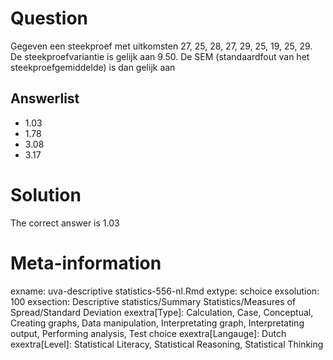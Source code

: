 Question
========

Gegeven een steekproef met uitkomsten 27, 25, 28, 27, 29, 25, 19, 25, 29. De steekproefvariantie is gelijk aan 9.50. De SEM (standaardfout van het steekproefgemiddelde) is dan gelijk aan 

Answerlist
----------
* 1.03
* 1.78
* 3.08
* 3.17

Solution
========

The correct answer is  1.03 

Meta-information
================
exname: uva-descriptive statistics-556-nl.Rmd 
extype: schoice 
exsolution: 100 
exsection: Descriptive statistics/Summary Statistics/Measures of Spread/Standard Deviation
exextra[Type]: Calculation, Case, Conceptual, Creating graphs, Data manipulation, Interpretating graph, Interpretating output, Performing analysis, Test choice 
exextra[Langauge]: Dutch 
exextra[Level]: Statistical Literacy, Statistical Reasoning, Statistical Thinking 
